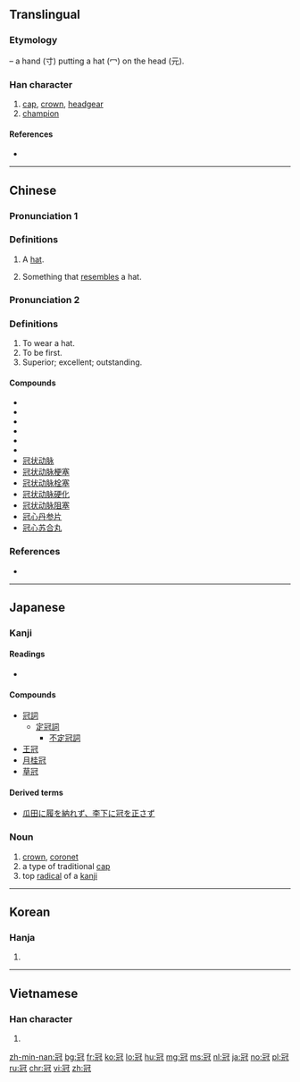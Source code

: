 {{also|冦}}
==Translingual==

===Etymology===
{{Han compound|冖|元|寸|ls=ic}} – a hand (寸) putting a hat (冖) on the head (元).

===Han character===
{{Han char|rn=14|rad=冖|as=07|sn=9|four=37214|canj=BMUI|ids=⿱冖⿺元寸}}

# [[cap]], [[crown]], [[headgear]]
# [[champion]]

====References====
* {{Han ref|kx=0130.230|dkj=01580|dj=0292.270|hdz=10303.180|uh=51A0|ud=20896|bh=AB61|bd=43873}}

----

==Chinese==
{{zh-forms}}

===Pronunciation 1===
{{zh-pron
|m=guān
|c=gun1
|h=pfs=
|md=
|mn=
|w=
|mc=y
|oc=y
|cat=n
}}

===Definitions===
{{zh-hanzi}}

# A [[hat]].
#: {{zh-l|皇冠|crown}}
# Something that [[resemble]]s a hat.
#: {{zh-l|花冠|wreath; crown}}
#: {{zh-l|雞冠|cockscomb}}

===Pronunciation 2===
{{zh-pron
|m=guàn
|c=gun3
|h=pfs=
|md=
|mn=
|w=
|mc=y
|oc=y
|cat=v,adj
}}

===Definitions===
{{zh-hanzi}}

# To wear a hat.
# To be first.
# Superior; excellent; outstanding.
#: {{zh-l|冠軍|champion}}

====Compounds====
* {{zh-l|冠詞}}
* {{zh-l|冠帶流傳}}
* {{zh-l|冠帶之國}}
* {{zh-l|冠軍}}
* {{zh-l|冠軍賽}}
* {{zh-l|冠亞軍}}
* [[冠状动脉]]
* [[冠状动脉梗塞]]
* [[冠状动脉栓塞]]
* [[冠状动脉硬化]]
* [[冠状动脉阻塞]]
* [[冠心丹参片]]
* [[冠心苏合丸]]

===References===
* {{R:twedu|a00304}}

----

==Japanese==

===Kanji===
{{ja-kanji|grade=c|rs=冖07}}

====Readings====
* {{ja-readings|goon=[[かん]] (kan)|kanon=[[かん]] (kan)|kun=[[かんむり]] (kanmuri)}}

====Compounds====
* [[冠詞]]
** [[定冠詞]]
*** [[不定冠詞]]
* [[王冠]]
* [[月桂冠]]
* [[草冠]]

====Derived terms====
* [[瓜田に履を納れず、李下に冠を正さず]]

===Noun===
{{ja-noun|k|hira=かんむり|rom=kanmuri}} 

# [[crown]], [[coronet]]
# a type of traditional [[cap]]
# top [[radical]] of a [[kanji]]

----

==Korean==

===Hanja===
{{ko-hanja|hangeul=관|eumhun= [[갓]] 관|rv=gwan|mr=kwan}}

# {{defn|lang=ko|sort=冖07}}

----

==Vietnamese==

===Han character===
{{vi-hantu|[[quan]], [[quán]]|rs=冖07}}

# {{defn|lang=vi|sort=冖07}}

[[zh-min-nan:冠]]
[[bg:冠]]
[[fr:冠]]
[[ko:冠]]
[[lo:冠]]
[[hu:冠]]
[[mg:冠]]
[[ms:冠]]
[[nl:冠]]
[[ja:冠]]
[[no:冠]]
[[pl:冠]]
[[ru:冠]]
[[chr:冠]]
[[vi:冠]]
[[zh:冠]]